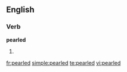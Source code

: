 
==English==

===Verb===
'''pearled'''

# {{past of|[[pearl]]}}

[[fr:pearled]]
[[simple:pearled]]
[[te:pearled]]
[[vi:pearled]]